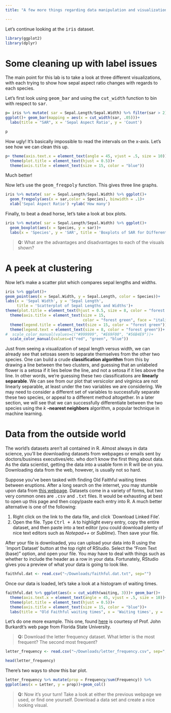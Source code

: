 ```yaml
---
title: "A few more things regarding data manipulation and visualization"

---
```







Let's continue looking at the <TT>iris</TT> dataset.  

```r
library(ggplot2)
library(dplyr)
```

# Some cleaning up with label issues

The main point for this lab is to take a look at three different visualizations, with each trying to show how sepal aspect ratio changes with regards to each species.  

Let's first look using <TT>geom\_bar</TT> and using the <TT>cut\_width</TT> function to bin with respect to <TT>sar</TT>.  

```r
p= iris %>% mutate( sar = Sepal.Length/Sepal.Width) %>% filter(sar > 2) %>%
ggplot()+ geom_bar(mapping = aes(x = cut_width(sar, .05)))+
  labs(title = "SAR", x = 'Sepal Aspect Ratio', y = 'Count') 

p


```

How ugly! It's basically impossible to read the intervals on the x-axis. Let's see how we can clean this up.


```r
p+ theme(axis.text.x = element_text(angle = 45, vjust = .5, size = 10))+
  theme(plot.title = element_text(hjust = 0.5))+
  theme(axis.title = element_text(size = 15, color = "blue"))
```

Much better!

Now let's use the <TT>geom\_freqpoly</TT> function.  This gives three line graphs.


```r
iris %>% mutate( sar = Sepal.Length/Sepal.Width) %>% ggplot()+
  geom_freqpoly(aes(x = sar,color = Species), binwidth = .1)+
  xlab('Sepal Aspect Ratio') +ylab('How many')
```


Finally, to beat a dead horse, let's take a look at box plots.


```r
iris %>% mutate( sar = Sepal.Length/Sepal.Width) %>% ggplot()+  
  geom_boxplot(aes(x = Species, y = sar))+
  labs(x = 'Species', y = 'SAR', title = 'Boxplots of SAR for Different Species')

```


> __Q:__ What are the advantages and disadvantages to each of the visuals shown?


# A peek at clustering

Now let's make a scatter plot  which compares sepal lengths and widths.  

```r
iris %>% ggplot()+ 
geom_point(aes(x = Sepal.Width, y = Sepal.Length, color = Species))+
labs(x = 'Sepal Width', y = 'Sepal Length', 
     title = 'Scatterplot of Sepal Lengths and Widths')+
theme(plot.title = element_text(hjust = 0.5, size = 8, color = "forest green"))+
  theme(axis.title = element_text(size = 15, 
                                  color = "forest green", face = "italic"))+
  theme(legend.title = element_text(size = 15, color = "forest green"))+
  theme(legend.text = element_text(size = 8, color = "forest green"))+
#  scale_color_manual(values=c("#999999", "#E69F00", "#56B4E9"))+
  scale_color_manual(values=c("red", "green", "blue"))
```

Just from seeing a visualization of sepal length versus width, we can already see that setosas seem to separate themselves from the other two species.  One can build a crude __classification algorithm__ from this by drawing a line between the two clusters, and guessing that an unlabeled flower is a setosa if it lies below the line, and not a setosa if it lies above the line.  In other words, we're guessing these two classifications are __linearly separable__.  We can see from our plot that versicolor and virginica are not linearly separable, at least under the two variables we are considering.  We may need to consider a different set of variables to successfully separate these two species, or appeal to a different method altogether.  In a later section, we will see that we can successfully differentiate between the two species using the $k$ __-nearest neighbors__ algorithm, a popular technique in machine learning.







# Data from the outside world


The world's datasets aren't all contained in R.  Almost always in data science,
you'll be downloading datasets from webpages or emails sent by doctors/business
executives/etc. who don't know the first thing about data.  As the data scientist,
getting the data into a usable form in R will be on you.  Downloading data from the web, however, is usually not so hard.

Suppose you've been tasked with finding Old Faithful waiting times between eruptions.  After a long
search on the internet, you may stumble upon data from [this webpage](http://stat.cmu.edu/~larry/all-of-nonpar/data.html). Datasets come in a variety of forms, but two very common ones are <TT>.csv</TT> and <TT>.txt</TT> files.  It would be exhausting at best to open up this page and then copy/paste each entry into R.  A much better alternative is one of the following:

1.  Right click on the link to the data file, and click `Download Linked File'.
2.  Open the file. Type <TT>Ctrl + A</TT> to highlight every entry, copy the entire dataset, and then paste into a text editor (you could download plenty of nice text editors such as _Notepad++_ or _Sublime_).  Then save your file.

After your file is downloaded, you can upload your data into R using the `Import Dataset' button at the top right of RStudio.  Select the "From Text (base)" option, and open your file.  You may have to deal with things such as whether to include the header as a row in your data.  Fortunately, RStudio gives you a preview of what your data is going to look like.  


```r
faithful.dat <- read.csv("~/Downloads/faithful.dat.txt", sep="")
```

Once our data is loaded, let's take a look at a histogram of waiting times.


```r
faithful.dat %>% ggplot(aes(x = cut_width(waiting, 3)))+ geom_bar()+ 
  theme(axis.text.x = element_text(angle = 45, vjust = .5, size = 10))+
  theme(plot.title = element_text(hjust = 0.5))+
  theme(axis.title = element_text(size = 15, color = "blue"))+ 
  labs(title = "Old Faithful waiting times", x = 'Waiting times', y = 'Count') 
```

Let's do one more example.  This one, found [here](https://people.sc.fsu.edu/~jburkardt/data/csv/csv.html) is courtesy of Prof. John Burkardt's web page from Florida State University.  

> __Q:__ Download the letter frequency dataset.  What letter is the most frequent?  The second most frequent?

```r
letter_frequency <- read.csv("~/Downloads/letter_frequency.csv", sep=",")

head(letter_frequency)
```


There's two ways to show this bar plot.



```r
letter_frequency %>% mutate(prop = Frequency/sum(Frequency)) %>% 
ggplot(aes(x = Letter, y = prop))+geom_col()
```

> __Q:__ Now it's your turn!  Take a look at either the previous webpage we used, or find one yourself.  Download a data set and create a nice looking visual.

